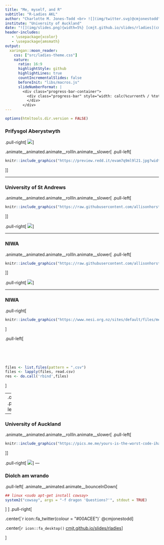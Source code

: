 ```yaml
---
title: "Me, myself, and R"
subtitle: "R-Ladies AKL"
author: "Charlotte M. Jones-Todd <br> ![](img/twitter.svg)@cmjonestodd"
institute: "University of Auckland"
date: "![](img/slides.png){width=5%} [cmjt.github.io/slides/rladies](cmjt.github.io/slides/rladies)"
header-includes:
   - \usepackage{xcolor}
   - \usepackage{amsmath}
output:
  xaringan::moon_reader:
    css: ["src/ladies-theme.css"]
    nature:
      ratio: 16:9
      highlightStyle: github
      highlightLines: true
      countIncrementalSlides: false
      beforeInit: "libs/macros.js"
      slideNumberFormat: |
        <div class="progress-bar-container">
          <div class="progress-bar" style="width: calc(%current% / %total% * 100%);">
          </div>
        </div>
--- 
```



```r
options(htmltools.dir.version = FALSE)
```
### Prifysgol Aberystwyth

.pull-right[
![](https://upload.wikimedia.org/wikipedia/en/e/ea/Uwa_crest_colour-new.png)
]

.animate__animated.animate__rollIn.animate__slower[
.pull-left[
```r
knitr::include_graphics("https://preview.redd.it/evam7q9ml9l21.jpg?width=960&crop=smart&auto=webp&s=41a7c8616b4e60ed7166191c7618c5c0f734d08f")
```
]]

---

### University of St Andrews

.animate__animated.animate__rollIn.animate__slower[
.pull-left[
```r
knitr::include_graphics("https://raw.githubusercontent.com/allisonhorst/stats-illustrations/master/rstats-artwork/r_first_then.png")
```
]]

.pull-right[
![](https://upload.wikimedia.org/wikipedia/commons/thumb/6/6e/University_of_St_Andrews_arms.svg/200px-University_of_St_Andrews_arms.svg.png)
]

---

### NIWA

.animate__animated.animate__rollIn.animate__slower[
.pull-left[
```r
knitr::include_graphics("https://raw.githubusercontent.com/allisonhorst/stats-illustrations/master/rstats-artwork/welcome_to_rstats_twitter.png")
```
]]

.pull-right[
![](https://i.vimeocdn.com/portrait/26128833_300x300.webp)
]

---

### NIWA

.pull-right[
```r
knitr::include_graphics("https://www.nesi.org.nz/sites/default/files/media/software%20carpentry%20logo.png")
```
]


.pull-left[

<br>
<br>
<br>
```r
files <- list.files(pattern = ".csv")
files <- lapply(files, read.csv)
res <- do.call('rbind',files)
```
]


--
.overlay[
.pull-left[
```r
knitr::include_graphics("https://raw.githubusercontent.com/allisonhorst/stats-illustrations/master/rstats-artwork/tidyverse_celestial.png")
```
]
]




---


### University of Auckland

.animate__animated.animate__rollIn.animate__slower[
.pull-left[
```r
knitr::include_graphics("https://pics.me.me/yours-is-the-worst-code-ihave-ever-run-but-it-60917985.png")
```
]]

.pull-right[
![](https://encrypted-tbn0.gstatic.com/images?q=tbn:ANd9GcS-eXMxc_sEOwFYHehTYyYGTZUyRnTDA_0B7A818ihjuwR69Cc&s)
]
---

### Diolch am wrando


.pull-left[
.animate__animated.animate__bounceInDown[
```r
## linux <sudo apt-get install cowsay>
system2("cowsay", args = "-f dragon 'Questions?'", stdout = TRUE)
```
]
]
.pull-right[

.center[`r icon::fa_twitter(colour = "#00ACEE")` @cmjonestodd]

.center[`r icon::fa_desktop()` [cmjt.github.io/slides/rladies](cmjt.github.io/slides/rladies)]

]